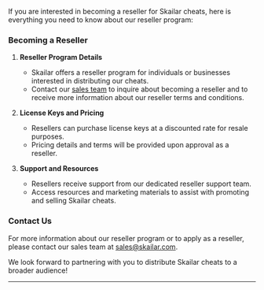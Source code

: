 If you are interested in becoming a reseller for Skailar cheats, here is everything you need to know about our reseller program:

### Becoming a Reseller

1. **Reseller Program Details**
   - Skailar offers a reseller program for individuals or businesses interested in distributing our cheats.
   - Contact our [sales team](mailto:sales@skailar.com) to inquire about becoming a reseller and to receive more information about our reseller terms and conditions.

2. **License Keys and Pricing**
   - Resellers can purchase license keys at a discounted rate for resale purposes.
   - Pricing details and terms will be provided upon approval as a reseller.

3. **Support and Resources**
   - Resellers receive support from our dedicated reseller support team.
   - Access resources and marketing materials to assist with promoting and selling Skailar cheats.

### Contact Us

For more information about our reseller program or to apply as a reseller, please contact our sales team at [sales@skailar.com](mailto:sales@skailar.com).

We look forward to partnering with you to distribute Skailar cheats to a broader audience!

---
